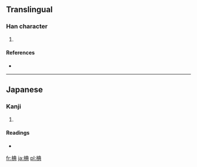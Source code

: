 ==Translingual==

===Han character===
{{Han char|rn=75|rad=木|as=08|sn=12|four=|canj=木廿月金 (DTBC)}}

# {{defn|Han|sort=木08}}

====References====
* {{Han ref|kx=0537.131|hdz=21232.051|uh=6923|ud=26915}}

----

==Japanese==

===Kanji===
{{ja-kanji|grade=|rs=木08}}

# {{defn|lang=ja|sort=木08}}

====Readings====
* {{ja-readings|on=|kun=[[しで]] (shide)}}

[[fr:椣]]
[[ja:椣]]
[[pl:椣]]
